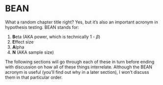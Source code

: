 # BEAN

What a random chapter title right? Yes, but it's also an important acronym in hypothesis testing. BEAN stands for:

1.  **B**eta (AKA power, which is technically 1 - $\beta$)
2.  **E**ffect size
3.  **A**lpha
4.  **N** (AKA sample size)

The following sections will go through each of these in turn before ending with discussion on how all of these things interrelate. Although the BEAN acronym is useful (you'll find out why in a later section), I won't discuss them in that particular order.
